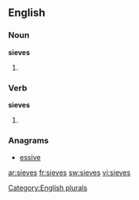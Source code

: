 ==English==

===Noun===
'''sieves'''

# {{plural of |[[sieve]]}}

===Verb===
'''sieves'''

# {{third-person singular of|[[sieve]]}}

===Anagrams===
* [[essive#English|essive]]

[[Category:English plurals]]

[[ar:sieves]]
[[fr:sieves]]
[[sw:sieves]]
[[vi:sieves]]